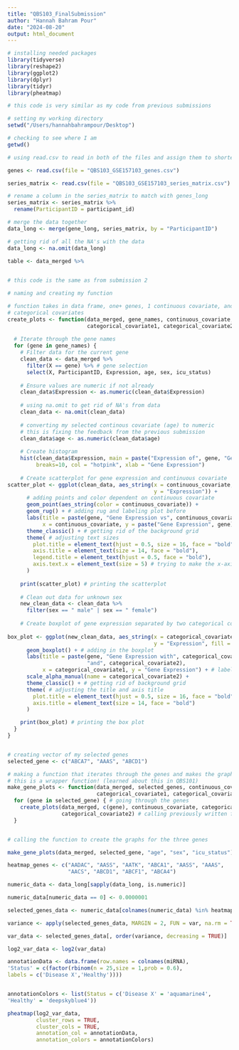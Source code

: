 ```yaml
---
title: "QBS103_FinalSubmission"
author: "Hannah Bahram Pour"
date: "2024-08-20"
output: html_document
---
```


```r

# installing needed packages
library(tidyverse)
library(reshape2)
library(ggplot2)
library(dplyr)
library(tidyr)
library(pheatmap)

# this code is very similar as my code from previous submissions

# setting my working directory
setwd("/Users/hannahbahrampour/Desktop")

# checking to see where I am
getwd()

# using read.csv to read in both of the files and assign them to shorter variable names

genes <- read.csv(file = "QBS103_GSE157103_genes.csv")

series_matrix <- read.csv(file = "QBS103_GSE157103_series_matrix.csv")

# rename a column in the series_matrix to match with genes_long
series_matrix <- series_matrix %>%
  rename(ParticipantID = participant_id)

# merge the data together
data_long <- merge(gene_long, series_matrix, by = "ParticipantID")

# getting rid of all the NA's with the data
data_long <- na.omit(data_long)

```


```r

table <- data_merged %>%
  

```


```r

# this code is the same as from submission 2

# naming and creating my function

# function takes in data frame, one+ genes, 1 continuous covariate, and two
# categorical covariates
create_plots <- function(data_merged, gene_names, continuous_covariate,
                         categorical_covariate1, categorical_covariate2) {
  
  # Iterate through the gene names
  for (gene in gene_names) {
    # Filter data for the current gene
    clean_data <- data_merged %>%
      filter(X == gene) %>% # gene selection
      select(X, ParticipantID, Expression, age, sex, icu_status)
    
    # Ensure values are numeric if not already
    clean_data$Expression <- as.numeric(clean_data$Expression)
    
    # using na.omit to get rid of NA's from data
    clean_data <- na.omit(clean_data)
    
    # converting my selected continous covariate (age) to numeric
    # this is fixing the feedback from the previous submission
    clean_data$age <- as.numeric(clean_data$age)
    
    # Create histogram
    hist(clean_data$Expression, main = paste("Expression of", gene, "Gene"),
         breaks=10, col = "hotpink", xlab = "Gene Expression")
    
    # Create scatterplot for gene expression and continuous covariate
scatter_plot <- ggplot(clean_data, aes_string(x = continuous_covariate,
                                              y = "Expression")) +
      # adding points and color dependent on continuous covariate
      geom_point(aes_string(color = continuous_covariate)) + 
      geom_rug() + # adding rug and labeling plot before
      labs(title = paste(gene, "Gene Expression vs", continuous_covariate),
           x = continuous_covariate, y = paste("Gene Expression", gene)) +
      theme_classic() + # getting rid of the background grid
      theme( # adjusting text sizes
        plot.title = element_text(hjust = 0.5, size = 16, face = "bold"),
        axis.title = element_text(size = 14, face = "bold"),
        legend.title = element_text(hjust = 0.5, face = "bold"),
        axis.text.x = element_text(size = 5) # trying to make the x-axis more readable
      )
    
    print(scatter_plot) # printing the scatterplot
    
    # Clean out data for unknown sex
    new_clean_data <- clean_data %>%
      filter(sex == " male" | sex == " female")
    
    # Create boxplot of gene expression separated by two categorical covariates
    
box_plot <- ggplot(new_clean_data, aes_string(x = categorical_covariate1,
                                              y = "Expression", fill = categorical_covariate2)) +
      geom_boxplot() + # adding in the boxplot 
      labs(title = paste(gene, "Gene Expression with", categorical_covariate1,
                         "and", categorical_covariate2),
           x = categorical_covariate1, y = "Gene Expression") + # labeling things
      scale_alpha_manual(name = categorical_covariate2) +
      theme_classic() + # getting rid of background grid
      theme( # adjusting the title and axis title
        plot.title = element_text(hjust = 0.5, size = 16, face = "bold"),
        axis.title = element_text(size = 14, face = "bold")
      )

    print(box_plot) # printing the box plot
  }
}


# creating vector of my selected genes
selected_gene <- c("ABCA7", "AAAS", "ABCD1")

# making a function that iterates through the genes and makes the graphs
# this is a wrapper function! (learned about this in QBS101)
make_gene_plots <- function(data_merged, selected_genes, continuous_covariate,
                            categorical_covariate1, categorical_covariate2)
  for (gene in selected_gene) { # going through the genes
    create_plots(data_merged, c(gene), continuous_covariate, categorical_covariate1,
                 categorical_covariate2) # calling previously written function
  }


# calling the function to create the graphs for the three genes

make_gene_plots(data_merged, selected_gene, "age", "sex", "icu_status")

```

```r

heatmap_genes <- c("AADAC", "AASS", "AATK", "ABCA1", "AASS", "AAAS",
                   "AACS", "ABCD1", "ABCF1", "ABCA4")

numeric_data <- data_long[sapply(data_long, is.numeric)]

numeric_data[numeric_data == 0] <- 0.0000001

selected_genes_data <- numeric_data[colnames(numeric_data) %in% heatmap_genes, ]

variance <- apply(selected_genes_data, MARGIN = 2, FUN = var, na.rm = TRUE)

var_data <- selected_genes_data[, order(variance, decreasing = TRUE)]

log2_var_data <- log2(var_data)

annotationData <- data.frame(row.names = colnames(miRNA),
'Status' = c(factor(rbinom(n = 25,size = 1,prob = 0.6),
labels = c('Disease X','Healthy'))))


annotationColors <- list(Status = c('Disease X' = 'aquamarine4',
'Healthy' = 'deepskyblue4'))

pheatmap(log2_var_data,
         cluster_rows = TRUE,
         cluster_cols = TRUE,
         annotation_col = annotationData,
         annotation_colors = annotationColors)



```

```r


```


